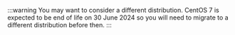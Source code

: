 :::warning
You may want to consider a different distribution. CentOS 7 is expected to be end of life on 30 June 2024 so you will need to migrate to a different distribution before then.
:::

